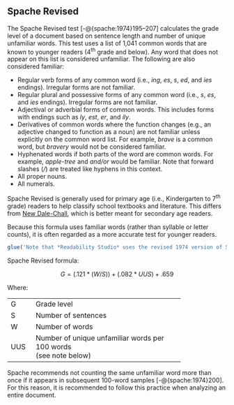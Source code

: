 ## Spache Revised\index{Spache Revised|(ii} {-#sec-spache-test}

The Spache Revised test [-@{spache:1974}195–207] calculates the grade level of a document based on sentence length and number of unique unfamiliar words. This test uses a list of 1,041 common words that are known to younger readers (4^th^ grade and below). Any word that does not appear on this list is considered unfamiliar. The following are also considered familiar:

- Regular verb forms of any common word (i.e., *ing*, *es*, *s*, *ed*, and *ies* endings). Irregular forms are not familiar.
- Regular plural and possessive forms of any common word (i.e., *s*, *es*, and *ies* endings). Irregular forms are not familiar.
- Adjectival or adverbial forms of common words. This includes forms with endings such as *ly*, *est*, *er*, and *ily*.
- Derivatives of common words where the function changes (e.g., an adjective changed to function as a noun) are not familiar unless explicitly on the common word list. For example, *brave* is a common word, but *bravery* would not be considered familiar.
- Hyphenated words if both parts of the word are common words. For example, *apple-tree* and *and/or* would be familiar. Note that forward slashes (*/*) are treated like hyphens in this context.
- All proper nouns.\index{proper nouns!Spache Revised}
- All numerals\index{numerals!Spache Revised}.

Spache Revised is generally used for primary age (i.e., Kindergarten to 7^th^ grade) readers to help classify school textbooks and literature. This differs from [New Dale-Chall](#sec-dale-chall-test)\index{New Dale-Chall!compared to Spache Revised}, which is better meant for secondary age readers.

Because this formula uses familiar words (rather than syllable or letter counts), it is often regarded as a more accurate test for younger readers.

```r
glue('Note that *Readability Studio* uses the revised 1974 version of Spache.')
```

Spache Revised formula:

$$
G = (.121 * (W/S)) + (.082 * UUS) + .659
$$

Where:

+-----+--------------------------------------------------+
| G   | Grade level                                      |
+-----+--------------------------------------------------+
| S   | Number of sentences                              |
+-----+--------------------------------------------------+
| W   | Number of words                                  |
+-----+--------------------------------------------------+
| UUS | Number of unique unfamiliar words per 100 words\ |
|     | (see note below)                                 |
+-----+--------------------------------------------------+

::: {.notesection data-latex=""}
Spache recommends not counting the same unfamiliar word more than once if it appears in subsequent 100-word samples [-@{spache:1974}200]. For this reason, it is recommended to follow this practice when analyzing an entire document.
:::
\index{Spache Revised|)}

\newpage
